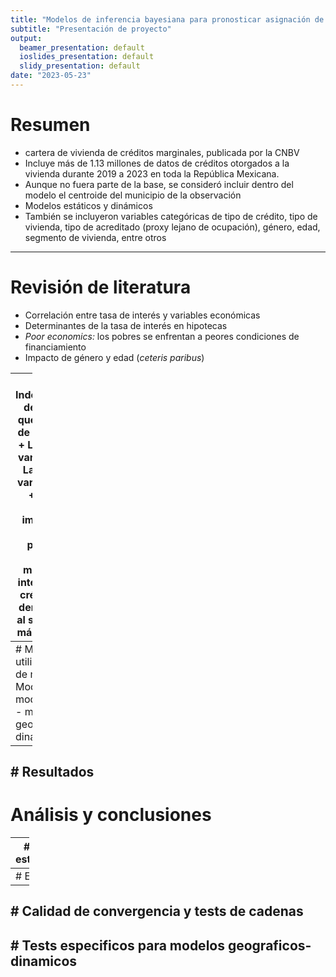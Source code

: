 ```yaml
---
title: "Modelos de inferencia bayesiana para pronosticar asignación de tasas de interés hipotecarias en México"
subtitle: "Presentación de proyecto"
output:
  beamer_presentation: default
  ioslides_presentation: default
  slidy_presentation: default
date: "2023-05-23"
---
```


# Resumen

- cartera de vivienda de créditos marginales, publicada por la CNBV
- Incluye más de 1.13 millones de datos de créditos otorgados a la vivienda durante 2019 a 2023 en toda la República Mexicana. 
- Aunque no fuera parte de la base, se consideró incluir dentro del modelo el centroide del municipio de la observación
- Modelos estáticos y dinámicos
- También se incluyeron variables categóricas de tipo de crédito, tipo de vivienda, tipo de acreditado (proxy lejano de ocupación), género, edad, segmento de vivienda, entre otros

----

# Revisión de literatura 

+ Correlación entre tasa de interés y variables económicas
+ Determinantes de la tasa de interés en hipotecas
+ *Poor economics:* los pobres se enfrentan a peores condiciones de financiamiento
+ Impacto de género y edad (*ceteris paribus*)

-----
# Hipótesis:
Independientemente de la información que tengamos o NO de score de crédito:
+ La tasa de interés varía en el tiempo
+ La tasa de interés varía regionalmente
+ El género y la edad son importantes
+ Las personas más pobres se estan exponiendo a mayores tasas de interés
+ Se acotó a créditos otorgados dentro de la CDMX, al ser la entidad con más observaciones.
----
# Modelos:
Se utilizaron tres tipos de modelos:
- Modelos base
- modelos geográficos
- modelos geográficos dinámicos
----
# Resultados
---
# Análisis y conclusiones

---
# Anexo estadístico:
---
# EDA:
---
# Calidad de convergencia y tests de cadenas
---
# Tests especificos para modelos geograficos-dinamicos
---